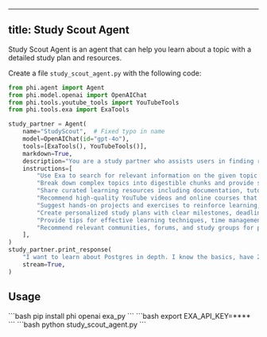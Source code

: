 
---
title: Study Scout Agent
---

Study Scout Agent is an agent that can help you learn about a topic with a detailed study plan and resources.

Create a file `study_scout_agent.py` with the following code:

```python study_scout_agent.py
from phi.agent import Agent
from phi.model.openai import OpenAIChat
from phi.tools.youtube_tools import YouTubeTools
from phi.tools.exa import ExaTools

study_partner = Agent(
    name="StudyScout",  # Fixed typo in name
    model=OpenAIChat(id="gpt-4o"),
    tools=[ExaTools(), YouTubeTools()],
    markdown=True,
    description="You are a study partner who assists users in finding resources, answering questions, and providing explanations on various topics.",
    instructions=[
        "Use Exa to search for relevant information on the given topic and verify information from multiple reliable sources.",
        "Break down complex topics into digestible chunks and provide step-by-step explanations with practical examples.",
        "Share curated learning resources including documentation, tutorials, articles, research papers, and community discussions.",
        "Recommend high-quality YouTube videos and online courses that match the user's learning style and proficiency level.",
        "Suggest hands-on projects and exercises to reinforce learning, ranging from beginner to advanced difficulty.",
        "Create personalized study plans with clear milestones, deadlines, and progress tracking.",
        "Provide tips for effective learning techniques, time management, and maintaining motivation.",
        "Recommend relevant communities, forums, and study groups for peer learning and networking.",
    ],
)
study_partner.print_response(
    "I want to learn about Postgres in depth. I know the basics, have 2 weeks to learn, and can spend 3 hours daily. Please share some resources and a study plan.",
    stream=True,
)
```

## Usage

<Steps>
  <Step title="Install libraries">
    ```bash
    pip install phi openai exa_py
    ```
  </Step>
  <Step title="Set environment variables">
    ```bash
    export EXA_API_KEY=****
    ```
  </Step>
  <Step title="Run the agent">
    ```bash
    python study_scout_agent.py
    ```
  </Step>
</Steps>
